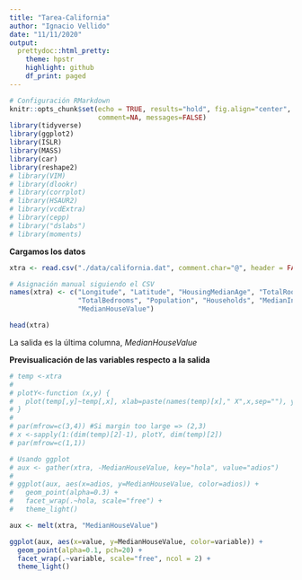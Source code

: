 ```yaml
---
title: "Tarea-California"
author: "Ignacio Vellido"
date: "11/11/2020"
output:
  prettydoc::html_pretty:
    theme: hpstr
    highlight: github
    df_print: paged
---
```


```r
# Configuración RMarkdown
knitr::opts_chunk$set(echo = TRUE, results="hold", fig.align="center", 
                      comment=NA, messages=FALSE)
library(tidyverse)
library(ggplot2)
library(ISLR)
library(MASS)
library(car)
library(reshape2)
# library(VIM)
# library(dlookr)
# library(corrplot)
# library(HSAUR2)
# library(vcdExtra)
# library(cepp)
# library("dslabs")
# library(moments)
```


__Cargamos los datos__
```r
xtra <- read.csv("./data/california.dat", comment.char="@", header = FALSE)

# Asignación manual siguiendo el CSV
names(xtra) <- c("Longitude", "Latitude", "HousingMedianAge", "TotalRooms",
                 "TotalBedrooms", "Population", "Households", "MedianIncome",
                 "MedianHouseValue")

head(xtra)
```

La salida es la última columna, _MedianHouseValue_

__Previsualicación de las variables respecto a la salida__
```r
# temp <-xtra
# 
# plotY<-function (x,y) {
#   plot(temp[,y]~temp[,x], xlab=paste(names(temp)[x]," X",x,sep=""), ylab=names(temp)[y])
# }
# 
# par(mfrow=c(3,4)) #Si margin too large => (2,3)
# x <-sapply(1:(dim(temp)[2]-1), plotY, dim(temp)[2])
# par(mfrow=c(1,1))

# Usando ggplot
# aux <- gather(xtra, -MedianHouseValue, key="hola", value="adios")
# 
# ggplot(aux, aes(x=adios, y=MedianHouseValue, color=adios)) +
#   geom_point(alpha=0.3) +
#   facet_wrap(.~hola, scale="free") +
#   theme_light()

aux <- melt(xtra, "MedianHouseValue")

ggplot(aux, aes(x=value, y=MedianHouseValue, color=variable)) +
  geom_point(alpha=0.1, pch=20) +
  facet_wrap(.~variable, scale="free", ncol = 2) +
  theme_light()
```

